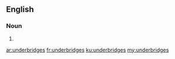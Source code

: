 ==English==

===Noun===
{{head|en|noun plural form}}

# {{plural of|underbridge|lang=en}}

[[ar:underbridges]]
[[fr:underbridges]]
[[ku:underbridges]]
[[my:underbridges]]